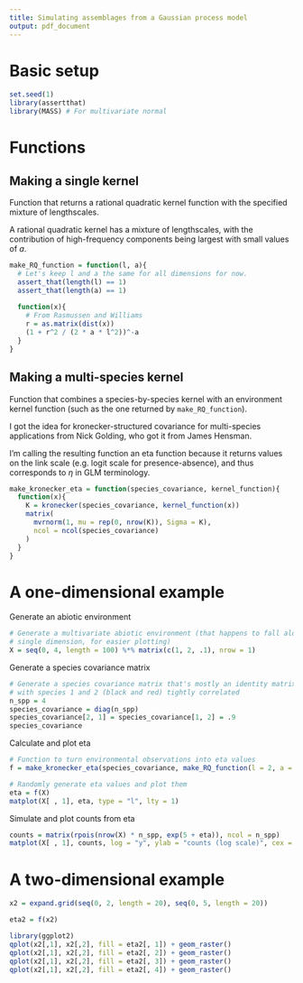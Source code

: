 ```yaml
---
title: Simulating assemblages from a Gaussian process model
output: pdf_document
---
```


# Basic setup
```r
set.seed(1)
library(assertthat)
library(MASS) # For multivariate normal
```

# Functions

## Making a single kernel

Function that returns a rational quadratic kernel function with the specified mixture of lengthscales.

A rational quadratic kernel has a mixture of lengthscales, with the contribution of high-frequency components being largest with small values of $a$.

```r
make_RQ_function = function(l, a){
  # Let's keep l and a the same for all dimensions for now.
  assert_that(length(l) == 1)
  assert_that(length(a) == 1)
  
  function(x){
    # From Rasmussen and Williams
    r = as.matrix(dist(x))
    (1 + r^2 / (2 * a * l^2))^-a
  }
}
```

## Making a multi-species kernel

Function that combines a species-by-species kernel with an environment kernel function (such as the one returned by `make_RQ_function`).

I got the idea for kronecker-structured covariance for multi-species applications from Nick Golding, who got it from James Hensman.

I'm calling the resulting function an eta function because it returns values on the link scale (e.g. logit scale for presence-absence), and thus corresponds to $\eta$ in GLM terminology.

```r
make_kronecker_eta = function(species_covariance, kernel_function){
  function(x){
    K = kronecker(species_covariance, kernel_function(x))
    matrix(
      mvrnorm(1, mu = rep(0, nrow(K)), Sigma = K),
      ncol = ncol(species_covariance)
    )
  }
}
```

# A one-dimensional example

Generate an abiotic environment
```r
# Generate a multivariate abiotic environment (that happens to fall along a
# single dimension, for easier plotting)
X = seq(0, 4, length = 100) %*% matrix(c(1, 2, .1), nrow = 1)
```

Generate a species covariance matrix
```r
# Generate a species covariance matrix that's mostly an identity matrix, but
# with species 1 and 2 (black and red) tightly correlated
n_spp = 4
species_covariance = diag(n_spp)
species_covariance[2, 1] = species_covariance[1, 2] = .9
species_covariance
```

Calculate and plot eta
```r
# Function to turn environmental observations into eta values
f = make_kronecker_eta(species_covariance, make_RQ_function(l = 2, a = 5))

# Randomly generate eta values and plot them
eta = f(X)
matplot(X[ , 1], eta, type = "l", lty = 1) 
```

Simulate and plot counts from eta
```r
counts = matrix(rpois(nrow(X) * n_spp, exp(5 + eta)), ncol = n_spp)
matplot(X[ , 1], counts, log = "y", ylab = "counts (log scale)", cex = 0.5, pch = 1)
```

# A two-dimensional example

```r
x2 = expand.grid(seq(0, 2, length = 20), seq(0, 5, length = 20))

eta2 = f(x2)

library(ggplot2)
qplot(x2[,1], x2[,2], fill = eta2[, 1]) + geom_raster()
qplot(x2[,1], x2[,2], fill = eta2[, 2]) + geom_raster()
qplot(x2[,1], x2[,2], fill = eta2[, 3]) + geom_raster()
qplot(x2[,1], x2[,2], fill = eta2[, 4]) + geom_raster()
```

